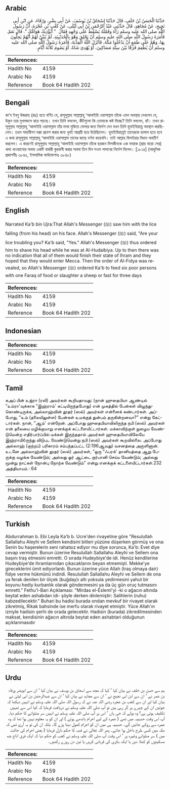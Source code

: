 ## Arabic


<div dir="rtl" lang="ar" style={{fontSize:'larger',backgroundColor:'#f8f9fa',padding:20}}>
حَدَّثَنَا الْحَسَنُ بْنُ خَلَفٍ، قَالَ حَدَّثَنَا إِسْحَاقُ بْنُ يُوسُفَ، عَنْ أَبِي بِشْرٍ، وَرْقَاءَ، عَنِ ابْنِ أَبِي نَجِيحٍ، عَنْ مُجَاهِدٍ، قَالَ حَدَّثَنِي عَبْدُ الرَّحْمَنِ بْنُ أَبِي لَيْلَى، عَنْ كَعْبِ بْنِ عُجْرَةَ، أَنَّ رَسُولَ اللَّهِ صلى الله عليه وسلم رَآهُ وَقَمْلُهُ يَسْقُطُ عَلَى وَجْهِهِ فَقَالَ ‏ "‏ أَيُؤْذِيكَ هَوَامُّكَ ‏"‏‏.‏ قَالَ نَعَمْ‏.‏ فَأَمَرَهُ رَسُولُ اللَّهِ صلى الله عليه وسلم أَنْ يَحْلِقَ وَهْوَ بِالْحُدَيْبِيَةِ، لَمْ يُبَيِّنْ لَهُمْ أَنَّهُمْ يَحِلُّونَ بِهَا، وَهُمْ عَلَى طَمَعٍ أَنْ يَدْخُلُوا مَكَّةَ، فَأَنْزَلَ اللَّهُ الْفِدْيَةَ، فَأَمَرَهُ رَسُولُ اللَّهِ صلى الله عليه وسلم أَنْ يُطْعِمَ فَرَقًا بَيْنَ سِتَّةِ مَسَاكِينَ، أَوْ يُهْدِيَ شَاةً، أَوْ يَصُومَ ثَلاَثَةَ أَيَّامٍ‏.‏
</div>
<div style={{backgroundColor:'#f8f9fa',padding:20, marginBottom: 10}}><table> <thead> <tr> <th>References:</th> <th></th> </tr> </thead> <tbody><tr><td>Hadith No</td><td>4159</td></tr><tr><td>Arabic No</td><td>4159</td></tr><tr><td>Reference</td><td>Book 64 Hadith 202</td></tr></tbody></table></div>

## Bengali


<div dir="ltr" lang="bn" style={{fontSize:'larger',backgroundColor:'#f8f9fa',padding:20}}>
কা‘ব ইবনু উজরাহ (রাঃ) হতে বর্ণিত যে, রাসূলুল্লাহ সাল্লাল্লাহু ‘আলাইহি ওয়াসাল্লাম তাঁকে এমন অবস্থায় দেখলেন যে, উকুন তার মুখমন্ডলে ঝরে পড়ছে। তখন তিনি বললেন, কীটগুলো কি তোমাকে কষ্ট দিচ্ছে? তিনি বললেন, হ্যাঁ। তখন রাসূলুল্লাহ সাল্লাল্লাহু ‘আলাইহি ওয়াসাল্লাম তাঁর মাথা মুন্ডিয়ে ফেলার জন্য নির্দেশ দেন যখন তিনি হুদাইবিয়াহ্তে অবস্থান করছিলেন। তখন সাহাবীগণ মক্কা প্রবেশ করার জন্য খুবই আগ্রহী হয়ে উঠেছিলেন। হুদাইবিয়াহ্তেই তাদেরকে হালাল হতে হবে এ কথা রাসূলুল্লাহ সাল্লাল্লাহু ‘আলাইহি ওয়াসাল্লাম তাদের কাছে বর্ণনা করেননি। তাই আল্লাহ ফিদইয়ার বিধান অবতীর্ণ করলেন। এ কারণেই রাসূলুল্লাহ সাল্লাল্লাহু ‘আলাইহি ওয়াসাল্লাম তাঁকে ছয়জন মিসকীনকে এক ফারাক (প্রায় বারো সের) খাদ্য খাওয়ানোর অথবা একটি বাকরী কুরবানী করার অথবা তিন দিন সওম পালনের নির্দেশ দিলেন। [১৮১৪] (আধুনিক প্রকাশনীঃ ৩৮৪৫, ইসলামিক ফাউন্ডেশনঃ ৩৮৪৮)
</div>
<div style={{backgroundColor:'#f8f9fa',padding:20, marginBottom: 10}}><table> <thead> <tr> <th>References:</th> <th></th> </tr> </thead> <tbody><tr><td>Hadith No</td><td>4159</td></tr><tr><td>Arabic No</td><td>4159</td></tr><tr><td>Reference</td><td>Book 64 Hadith 202</td></tr></tbody></table></div>

## English


<div dir="ltr" lang="en" style={{fontSize:'larger',backgroundColor:'#f8f9fa',padding:20}}>
Narrated Ka'b bin Ujra:That Allah's Messenger (ﷺ) saw him with the lice falling (from his head) on his face. Allah's Messenger (ﷺ) said, "Are your lice troubling you? Ka'b said, "Yes." Allah's Messenger (ﷺ) thus ordered him to shave his head while he was at Al-Hudaibiya. Up to then there was no indication that all of them would finish their state of Ihram and they hoped that they would enter Mecca. Then the order of Al-Fidya was revealed, so Allah's Messenger (ﷺ) ordered Ka'b to feed six poor persons with one Faraq of food or slaughter a sheep or fast for three days
</div>
<div style={{backgroundColor:'#f8f9fa',padding:20, marginBottom: 10}}><table> <thead> <tr> <th>References:</th> <th></th> </tr> </thead> <tbody><tr><td>Hadith No</td><td>4159</td></tr><tr><td>Arabic No</td><td>4159</td></tr><tr><td>Reference</td><td>Book 64 Hadith 202</td></tr></tbody></table></div>

## Indonesian


<div dir="ltr" lang="id" style={{fontSize:'larger',backgroundColor:'#f8f9fa',padding:20}}>

</div>
<div style={{backgroundColor:'#f8f9fa',padding:20, marginBottom: 10}}><table> <thead> <tr> <th>References:</th> <th></th> </tr> </thead> <tbody><tr><td>Hadith No</td><td>4159</td></tr><tr><td>Arabic No</td><td>4159</td></tr><tr><td>Reference</td><td>Book 64 Hadith 202</td></tr></tbody></table></div>

## Tamil


<div dir="ltr" lang="ta" style={{fontSize:'larger',backgroundColor:'#f8f9fa',padding:20}}>
கஅப் பின் உஜ்ரா (ரலி) அவர்கள் கூறியதாவது: (நான் ஹுதைபியா ஆண்டில் “உம்ரா'வுக்காக “இஹ்ராம்' கட்டியிருந்தபோது) என் முகத்தில் பேன்கள் விழுந்துகொண்டிருக்க, அல்லாஹ்வின் தூதர் (ஸல்) அவர்கள் என்னைக் கண்டார்கள். அப்போது, “உம் (தலையிலுள்ள) பேன்கள் உமக்குத் துன்பம் தருகின்றனவா?” என்று கேட்டார்கள். நான், “ஆம்' என்றேன். அப்போது ஹுதைபியாவிலிருந்த நபி (ஸல்) அவர்கள் என் தலையை மழிக்குமாறு எனக்குக் கட்டளையிட்டார்கள். மக்காவிற்குள் நுழைய வேண்டுமென்ற எதிர்பார்ப்பில் மக்கள் இருந்ததால் அவர்கள் ஹுதைபியாவிலேயே இஹ்ராமிóருந்து விடுபட வேண்டுமென்று நபி (ஸல்) அவர்கள் கூறவில்லை. அப்போது அல்லாஹ் (குற்றப்) பரிகாரம் சம்பந்தப்பட்ட (2:196ஆவது) வசனத்தை அருளினான். உடனே அல்லாஹ்வின் தூதர் (ஸல்) அவர்கள், “ஒரு “ஃபரக்' தானியத்தை ஆறு பேருக்கு வழங்க வேண்டும்; அல்லது ஓர் ஆட்டை குர்பானி செய்ய வேண்டும்; அல்லது மூன்று நாட்கள் நோன்பு நோற்க வேண்டும்” என்று எனக்குக் கட்டளையிட்டார்கள்.232 அத்தியாயம் : 64
</div>
<div style={{backgroundColor:'#f8f9fa',padding:20, marginBottom: 10}}><table> <thead> <tr> <th>References:</th> <th></th> </tr> </thead> <tbody><tr><td>Hadith No</td><td>4159</td></tr><tr><td>Arabic No</td><td>4159</td></tr><tr><td>Reference</td><td>Book 64 Hadith 202</td></tr></tbody></table></div>

## Turkish


<div dir="ltr" lang="tr" style={{fontSize:'larger',backgroundColor:'#f8f9fa',padding:20}}>
Abdurrahman b. Ebi Leyla Ka'b b. Ucre'den rivayetine göre "Resulullah Sallallahu Aleyhi ve Sellem kendisini bitleri yüzüne düşerken görmüş ve ona: Senin bu haşerelerin seni rahatsız ediyor mu diye sorunca, Ka'b: Evet diye cevap vermiştir. Bunun üzerine Resulullah Sallallahu Aleyhi ve Sellem ona başını traş etmesini emretti. O sırada Hudeybiye'de idi. Henüz kendilerine Hudeybiye'de ihramlarından çıkacaklarını beyan etmemişti. Mekke'ye gireceklerini ümit ediyorlardı. Bunun üzerine yüce Allah (traş olmaya dair) fidye verme hükmünü indirdi. Resulullah Sallallahu Aleyhi ve Sellem de ona ya ferak denilen bir ölçek (buğday)ı altı yoksula yedirmesini yahut bir koyunu hediy kurbanlık olarak göndermesini ya da üç gün oruç tutmasını emretti." Fethu'l-Bari Açıklaması: "Mirdas el-Esleml'yi -ki o ağacın altında beytat eden ashabdan idi- şöyle derken dinlemiştir: Salihlerin (ruhu) kabzedilecektir." Buhari bu hadisi burada ondan mevkuf bir rivayet olarak zikretmiş, Rikak bahsinde ise merfu olarak rivayet etmiştir. Yüce Allah'ın izniyle hadisin şerhi de orada gelecektir. Hadisin (burada) zikredilmesinden maksat, kendisinin ağacın altında beytat eden ashabtari olduğunun açıklanmasıdır
</div>
<div style={{backgroundColor:'#f8f9fa',padding:20, marginBottom: 10}}><table> <thead> <tr> <th>References:</th> <th></th> </tr> </thead> <tbody><tr><td>Hadith No</td><td>4159</td></tr><tr><td>Arabic No</td><td>4159</td></tr><tr><td>Reference</td><td>Book 64 Hadith 202</td></tr></tbody></table></div>

## Urdu


<div dir="rtl" lang="ur" style={{fontSize:'larger',backgroundColor:'#f8f9fa',padding:20}}>
ہم سے حسن بن خلف نے بیان کیا ‘ کہا کہ مجھ سے اسحاق بن یوسف نے بیان کیا ‘ ان سے ابوبشر ورقاء بن عمر نے ‘ ان سے ابن ابی نجیح نے ‘ ان سے مجاہد نے بیان کیا ‘ ان سے عبدالرحمٰن بن ابی لیلیٰ نے بیان کیا اور ان سے کعب بن عجرہ رضی اللہ عنہ نے کہ رسول اللہ صلی اللہ علیہ وسلم نے انہیں دیکھا کہ جوئیں ان کے چہرے پر گر رہی ہیں تو آپ صلی اللہ علیہ وسلم نے دریافت فرمایا کہ کیا اس سے تمہیں تکلیف ہوتی ہے؟ وہ بولے کہ جی ہاں ‘ اس پر آپ صلی اللہ علیہ وسلم نے انہیں سر منڈوانے کا حکم دیا۔ آپ اس وقت حدیبیہ میں تھے ( عمرہ کے لیے احرام باندھے ہوئے ) اور ان کو یہ معلوم نہیں ہوا تھا کہ وہ عمرہ سے روکے جائیں گے۔ حدیبیہ ہی میں ان کو احرام کھول دینا پڑے گا۔ بلکہ ان کی تو یہ آرزو تھی کہ مکہ میں کسی طرح داخل ہوا جائے۔ پھر اللہ تعالیٰ نے فدیہ کا حکم نازل فرمایا ( یعنی احرام کی حالت میں ) سر منڈوانے وغیرہ پر ‘ اس وقت آپ صلی اللہ علیہ وسلم نے کعب کو حکم دیا کہ ایک فرق اناج چھ مسکینوں کو کھلا دیں یا ایک بکری کی قربانی کریں یا تین دن روزے رکھیں۔
</div>
<div style={{backgroundColor:'#f8f9fa',padding:20, marginBottom: 10}}><table> <thead> <tr> <th>References:</th> <th></th> </tr> </thead> <tbody><tr><td>Hadith No</td><td>4159</td></tr><tr><td>Arabic No</td><td>4159</td></tr><tr><td>Reference</td><td>Book 64 Hadith 202</td></tr></tbody></table></div>